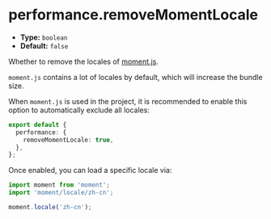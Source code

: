 # performance.removeMomentLocale

- **Type:** `boolean`
- **Default:** `false`

Whether to remove the locales of [moment.js](https://momentjs.com/).

`moment.js` contains a lot of locales by default, which will increase the bundle size.

When `moment.js` is used in the project, it is recommended to enable this option to automatically exclude all locales:

```ts title="rsbuild.config.ts"
export default {
  performance: {
    removeMomentLocale: true,
  },
};
```

Once enabled, you can load a specific locale via:

```js
import moment from 'moment';
import 'moment/locale/zh-cn';

moment.locale('zh-cn');
```

